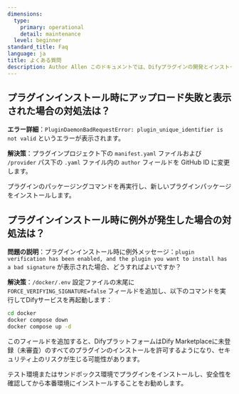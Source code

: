 ```yaml
---
dimensions:
  type:
    primary: operational
    detail: maintenance
  level: beginner
standard_title: Faq
language: ja
title: よくある質問
description: Author Allen このドキュメントでは、Difyプラグインの開発とインストールプロセスにおける一般的な質問に答えます。これには、プラグインのアップロード失敗の解決策（authorフィールドの変更）や、プラグインインストール中の検証例外の対処法（FORCE_VERIFYING_SIGNATURE環境変数の設定）が含まれます。
---
```


## プラグインインストール時にアップロード失敗と表示された場合の対処法は？

**エラー詳細**：`PluginDaemonBadRequestError: plugin_unique_identifier is not valid` というエラーが表示されます。

**解決策**：プラグインプロジェクト下の `manifest.yaml` ファイルおよび `/provider` パス下の `.yaml` ファイル内の `author` フィールドを GitHub ID に変更します。

プラグインのパッケージングコマンドを再実行し、新しいプラグインパッケージをインストールします。

## プラグインインストール時に例外が発生した場合の対処法は？

**問題の説明**：プラグインインストール時に例外メッセージ：`plugin verification has been enabled, and the plugin you want to install has a bad signature` が表示された場合、どうすればよいですか？

**解決策**：`/docker/.env` 設定ファイルの末尾に `FORCE_VERIFYING_SIGNATURE=false` フィールドを追加し、以下のコマンドを実行してDifyサービスを再起動します：

```bash
cd docker
docker compose down
docker compose up -d
```

このフィールドを追加すると、DifyプラットフォームはDify Marketplaceに未登録（未審査）のすべてのプラグインのインストールを許可するようになり、セキュリティ上のリスクが生じる可能性があります。

テスト環境またはサンドボックス環境でプラグインをインストールし、安全性を確認してから本番環境にインストールすることをお勧めします。
